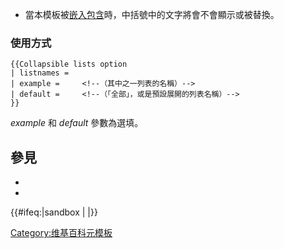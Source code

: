 {{Documentation subpage}}
* 當本模板被[[Wikipedia:嵌入包含|嵌入包含]]時，中括號中的文字將會不會顯示或被替換。

=== 使用方式 ===
<pre>
{{Collapsible lists option
| listnames = 
| example =     <!--（其中之一列表的名稱）-->
| default =     <!--（「全部」，或是預設展開的列表名稱）-->
}}
</pre>
''example'' 和 ''default'' 參數為選填。

== 參見 ==
* {{tl|Collapsible option}}
* {{tl|Collapsible sections option}}

<includeonly>
{{#ifeq:{{SUBPAGENAME}}|sandbox | |[[Category:维基百科元模板]]}}
</includeonly>